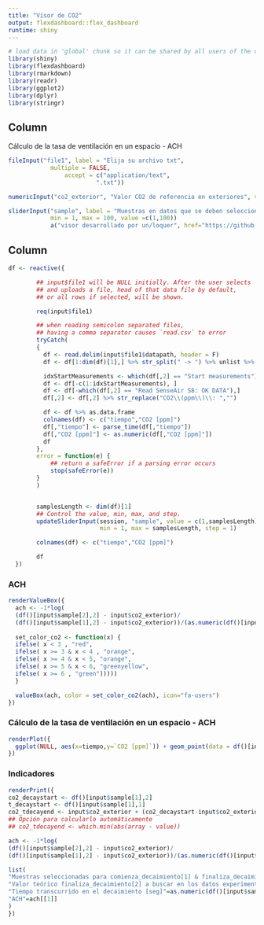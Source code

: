 ```yaml
---
title: "Visor de CO2"
output: flexdashboard::flex_dashboard
runtime: shiny
---
```


```r
# load data in 'global' chunk so it can be shared by all users of the dashboard
library(shiny)
library(flexdashboard)
library(rmarkdown)
library(readr)
library(ggplot2)
library(dplyr)
library(stringr)
```

Column {.sidebar}
-----------------------------------------------------------------------
Cálculo de la tasa de ventilación en un espacio - ACH

```r
fileInput("file1", label = "Elija su archivo txt",
            multiple = FALSE,
                accept = c("application/text",
                         ".txt"))

numericInput("co2_exterior", "Valor CO2 de referencia en exteriores", value= 400)

sliderInput("sample", label = "Muestras en datos que se deben seleccionar, para el comienzo del decaimiento de CO2 en el espacio y donde termina de decaer la concentración:",
            min = 1, max = 100, value =c(1,100))
            a("visor desarrollado por un/loquer", href="https://github.com/daquina-io/calculo-tasa-ventilacion")
```

Column
-----------------------------------------------------------------------

```r

df <- reactive({

        ## input$file1 will be NULL initially. After the user selects
        ## and uploads a file, head of that data file by default,
        ## or all rows if selected, will be shown.

        req(input$file1)

        ## when reading semicolon separated files,
        ## having a comma separator causes `read.csv` to error
        tryCatch(
        {
          df <- read.delim(input$file1$datapath, header = F)
          df <- df[1:dim(df)[1],] %>% str_split(" -> ") %>% unlist %>% matrix(nrow = dim(df)[1], byrow = TRUE)

          idxStartMeasurements <- which(df[,2] == "Start measurements")
          df <- df[-c(1:idxStartMeasurements), ]
          df <- df[-which(df[,2] == "Read SenseAir S8: OK DATA"),]
          df[,2] <- df[,2] %>% str_replace("CO2\\(ppm\\)\\: ","")

          df <- df %>% as.data.frame
          colnames(df) <- c("tiempo","CO2 [ppm]")
          df[,"tiempo"] <- parse_time(df[,"tiempo"])
          df[,"CO2 [ppm]"] <- as.numeric(df[,"CO2 [ppm]"])
          df
        },
        error = function(e) {
            ## return a safeError if a parsing error occurs
            stop(safeError(e))
        }
        )


        samplesLength <- dim(df)[1]
        ## Control the value, min, max, and step.
        updateSliderInput(session, "sample", value = c(1,samplesLength),
                          min = 1, max = samplesLength, step = 1)

        colnames(df) <- c("tiempo","CO2 [ppm]")

        df
  })
```

### ACH

```r
renderValueBox({
  ach <- -1*log(
  (df()[input$sample[2],2] - input$co2_exterior)/
  (df()[input$sample[1],2] - input$co2_exterior))/(as.numeric(df()[input$sample[2],1]-df()[input$sample[1],1])/3600)
 
  set_color_co2 <- function(x) {
  ifelse( x < 3 , "red",
  ifelse( x >= 3 & x < 4 , "orange",
  ifelse( x >= 4 & x < 5, "orange",
  ifelse( x >= 5 & x < 6, "greenyellow",
  ifelse( x >= 6 , "green")))))
  }

  valueBox(ach, color = set_color_co2(ach), icon="fa-users")
})

```

### Cálculo de la tasa de ventilación en un espacio - ACH

```r

renderPlot({
  ggplot(NULL, aes(x=tiempo,y=`CO2 [ppm]`)) + geom_point(data = df()[input$sample,], size = 5, col = "red") + geom_line(data= df(), col = "blue")
})
```

### Indicadores

```r
renderPrint({
co2_decaystart <- df()[input$sample[1],2]
t_decaystart <- df()[input$sample[1],1]
co2_tdecayend <- input$co2_exterior + (co2_decaystart-input$co2_exterior)*0.37
## Opción para calcularlo automáticamente
## co2_tdecayend <- which.min(abs(array - value))

ach <- -1*log(
(df()[input$sample[2],2] - input$co2_exterior)/
(df()[input$sample[1],2] - input$co2_exterior))/(as.numeric(df()[input$sample[2],1]-df()[input$sample[1],1])/3600)

list(
"Muestras seleccionadas para comienza_decaimiento[1] & finaliza_decaimiento[2] del aire en el espacio" = df()[input$sample,],
"Valor teórico finaliza_decaimiento[2] a buscar en los datos experimentales"=co2_tdecayend,
"Tiempo transcurrido en el decaimiento [seg]"=as.numeric(df()[input$sample[2],1]-df()[input$sample[1],1]),
"ACH"=ach[[1]]
)
})
```


